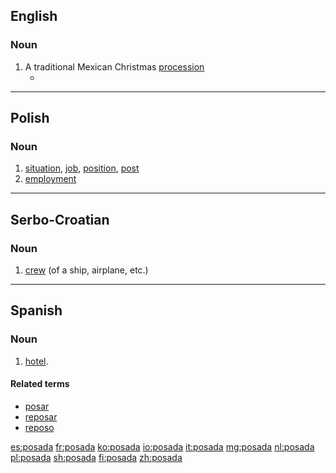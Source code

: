 ==English==

===Noun===
{{en-noun}}

# A traditional Mexican Christmas [[procession]]
#* {{quote-news|2008|December 24|Judith Lerner|A chef's menu stirs Christmas memories|Berkshire Eagle|url=http://www.berkshireeagle.com/ci_11301413
|passage=They make a '''posada''' for the kids over there. }}

----

==Polish==

===Noun===
{{pl-noun|f}}

# [[situation]], [[job]], [[position]], [[post]]
# [[employment]]

----

==Serbo-Croatian==

===Noun===
{{sh-noun|g=f|head=pȍsada|r|посада}}

# [[crew]] (of a ship, airplane, etc.)

{{attention|sh}}

----

==Spanish==

===Noun===
{{es-noun|f}}

# {{context|lang=es|antiquated}} [[hotel]].

====Related terms====
* [[posar]]
* [[reposar]]
* [[reposo]]

[[es:posada]]
[[fr:posada]]
[[ko:posada]]
[[io:posada]]
[[it:posada]]
[[mg:posada]]
[[nl:posada]]
[[pl:posada]]
[[sh:posada]]
[[fi:posada]]
[[zh:posada]]